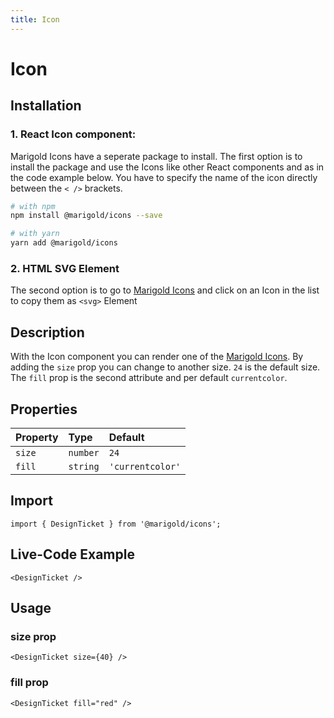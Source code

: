 ```yaml
---
title: Icon
---
```


# Icon

## Installation

### 1. React Icon component:

Marigold Icons have a seperate package to install.
The first option is to install the package and use the Icons like other React components and as in the code example below.
You have to specify the name of the icon directly between the `< />` brackets.

```bash onlyCode
# with npm
npm install @marigold/icons --save

# with yarn
yarn add @marigold/icons
```

### 2. HTML SVG Element

The second option is to go to [Marigold Icons](../../foundation/icons) and click on an Icon in the list to copy them as `<svg>` Element

## Description

With the Icon component you can render one of the [Marigold Icons](../../foundation/icons).
By adding the `size` prop you can change to another size. `24` is the default size.
The `fill` prop is the second attribute and per default `currentcolor`.

## Properties

| Property | Type     | Default          |
| :------- | :------- | :--------------- |
| `size`   | `number` | `24`             |
| `fill`   | `string` | `'currentcolor'` |

## Import

```tsx onlyCode
import { DesignTicket } from '@marigold/icons';
```

## Live-Code Example

```tsx expandCode
<DesignTicket />
```

## Usage

### size prop

```tsx
<DesignTicket size={40} />
```

### fill prop

```tsx
<DesignTicket fill="red" />
```
